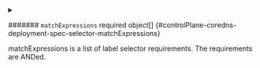 

<PartialMatchlabels />



<details className="config-field" data-expandable="true">
<summary>

####### `matchExpressions` <span className="config-field-required" data-required="false">required</span> <span className="config-field-type">object[]</span> <span className="config-field-default"></span> <span className="config-field-enum"></span> {#controlPlane-coredns-deployment-spec-selector-matchExpressions}

matchExpressions is a list of label selector requirements. The requirements are ANDed.

</summary>

<PartialMatchexpressionsreference />


</details>
